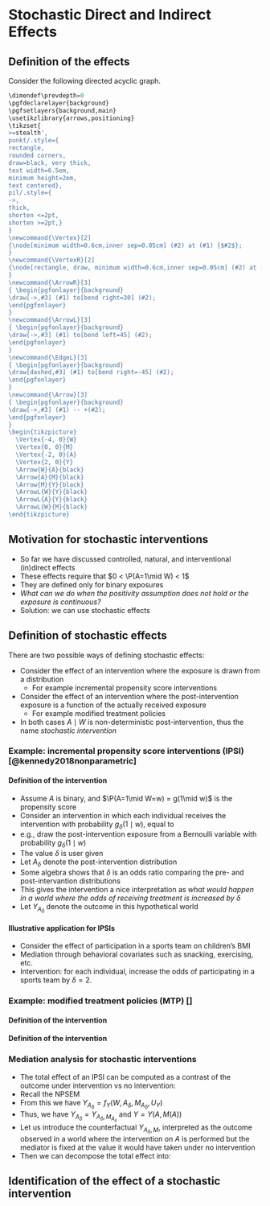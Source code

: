# Stochastic Direct and Indirect Effects {#stochastic}

## Definition of the effects

Consider the following directed acyclic graph.

```r
\dimendef\prevdepth=0
\pgfdeclarelayer{background}
\pgfsetlayers{background,main}
\usetikzlibrary{arrows,positioning}
\tikzset{
>=stealth',
punkt/.style={
rectangle,
rounded corners,
draw=black, very thick,
text width=6.5em,
minimum height=2em,
text centered},
pil/.style={
->,
thick,
shorten <=2pt,
shorten >=2pt,}
}
\newcommand{\Vertex}[2]
{\node[minimum width=0.6cm,inner sep=0.05cm] (#2) at (#1) {$#2$};
}
\newcommand{\VertexR}[2]
{\node[rectangle, draw, minimum width=0.6cm,inner sep=0.05cm] (#2) at (#1) {$#2$};
}
\newcommand{\ArrowR}[3]
{ \begin{pgfonlayer}{background}
\draw[->,#3] (#1) to[bend right=30] (#2);
\end{pgfonlayer}
}
\newcommand{\ArrowL}[3]
{ \begin{pgfonlayer}{background}
\draw[->,#3] (#1) to[bend left=45] (#2);
\end{pgfonlayer}
}
\newcommand{\EdgeL}[3]
{ \begin{pgfonlayer}{background}
\draw[dashed,#3] (#1) to[bend right=-45] (#2);
\end{pgfonlayer}
}
\newcommand{\Arrow}[3]
{ \begin{pgfonlayer}{background}
\draw[->,#3] (#1) -- +(#2);
\end{pgfonlayer}
}
\begin{tikzpicture}
  \Vertex{-4, 0}{W}
  \Vertex{0, 0}{M}
  \Vertex{-2, 0}{A}
  \Vertex{2, 0}{Y}
  \Arrow{W}{A}{black}
  \Arrow{A}{M}{black}
  \Arrow{M}{Y}{black}
  \ArrowL{W}{Y}{black}
  \ArrowL{A}{Y}{black}
  \ArrowL{W}{M}{black}
\end{tikzpicture}
```

## Motivation for stochastic interventions

- So far we have discussed controlled, natural, and interventional (in)direct effects
- These effects require that $0 < \P(A=1\mid W) < 1$
- They are defined only for binary exposures
-  _What can we do when the positivity assumption does not hold or the exposure
  is continuous?_
- Solution: we can use stochastic effects

## Definition of stochastic effects

There are two possible ways of defining stochastic effects:

- Consider the effect of an intervention where the exposure is drawn from a
  distribution
  - For example incremental propensity score interventions
- Consider the effect of an intervention where the post-intervention exposure is
  a function of the actually received exposure
  - For example modified treatment policies
- In both cases $A\mid W$ is non-deterministic post-intervention, thus the name _stochastic intervention_

### Example: incremental propensity score interventions (IPSI) [@kennedy2018nonparametric] {-}

#### Definition of the intervention {-}

- Assume $A$ is binary, and $\P(A=1\mid W=w) = g(1\mid w)$ is the propensity score
- Consider an intervention in which each individual receives the intervention
  with probability $g_\delta(1\mid w)$, equal to
  \begin{equation*}
    g_\delta(1\mid w)=\frac{\delta g(1\mid w)}{\delta g(1\mid w) +
    1 - g(1\mid w)}
  \end{equation*}
- e.g., draw the post-intervention exposure from a Bernoulli variable with
  probability $g_\delta(1\mid w)$
- The value $\delta$ is user given
- Let $A_\delta$ denote the post-intervention distribution
- Some algebra shows that $\delta$ is an odds ratio comparing the pre- and
  post-intervantion distributions
  \begin{equation*}
    \delta = \frac{\text{odds}(A_\delta = 1\mid W=w)}
    {\text{odds}(A = 1\mid W=w)}
  \end{equation*}
- This gives the intervention a nice interpretation as _what would happen in a
  world where the odds of receiving treatment is increased by $\delta$_
- Let $Y_{A_\delta}$ denote the outcome in this hypothetical world

#### Illustrative application for IPSIs

- Consider the effect of participation in a sports team on children's BMI
- Mediation through behavioral covariates such as snacking, exercising, etc.
- Intervention: for each individual, increase the odds of participating in a sports team by $\delta=2$.

### Example: modified treatment policies (MTP) []

#### Definition of the intervention 

#### Definition of the intervention {-}

### Mediation analysis for stochastic interventions

- The total effect of an IPSI can be computed as a contrast of the outcome under
  intervention vs no intervention:
  \begin{equation*}
    \psi = \E[Y_{A_\delta} - Y]
  \end{equation*}
- Recall the NPSEM
  \begin{align}
    W & = f_W(U_W)\\
    A & = f_A(W, U_A)\\
    M & = f_M(W, A, U_M)\\
    Y & = f_Y(W, A, M, U_Y)
  \end{align}
- From this we have $Y_{A_\delta} = f_Y(W, A_\delta, M_{A_\delta}, U_Y)$
- Thus, we have $Y_{A_\delta} = Y_{A_\delta, M_{A_\delta}}$ and $Y = Y(A,M(A))$
- Let us introduce the counterfactual $Y_{A_\delta,M}$, interpreted as the
  outcome observed in a world where the intervention on $A$ is performed but the
  mediator is fixed at the value it would have taken under no intervention
- Then we can decompose the total effect into:
  \begin{align*}
    \E[Y&_{A_\delta,M_{A_\delta}} - Y_{A,M_A}] = \\
    &\underbrace{\E[Y_{A_\delta,M_{A_\delta}} -
      Y_{A_\delta,M_A}]}_{\text{stochastic natural indirect effect}} +
      \underbrace{\E[Y_{A,M_{A_\delta}} -
      Y_{A,M_A}]}_{\text{stochastic natural direct effect}}
  \end{align*}

## Identification of the effect of a stochastic intervention
